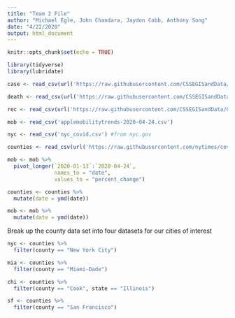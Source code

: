 ```yaml
---
title: "Team 2 File"
author: "Michael Egle, John Chandara, Jaydon Cobb, Anthony Song"
date: "4/22/2020"
output: html_document
---
```


```r
knitr::opts_chunk$set(echo = TRUE)
```

```r
library(tidyverse)
library(lubridate)
```


```r
case <- read_csv(url('https://raw.githubusercontent.com/CSSEGISandData/COVID-19/master/csse_covid_19_data/csse_covid_19_time_series/time_series_covid19_recovered_global.csv'))

death <- read_csv(url('https://raw.githubusercontent.com/CSSEGISandData/COVID-19/master/csse_covid_19_data/csse_covid_19_time_series/time_series_covid19_deaths_global.csv'))

rec <- read_csv(url('https://raw.githubusercontent.com/CSSEGISandData/COVID-19/master/csse_covid_19_data/csse_covid_19_time_series/time_series_covid19_recovered_global.csv'))

mob <- read_csv('applemobilitytrends-2020-04-24.csv')

nyc <- read_csv('nyc_covid.csv') #from nyc.gov

counties <- read_csv(url('https://raw.githubusercontent.com/nytimes/covid-19-data/master/us-counties.csv'))
```

```r
mob <- mob %>%
  pivot_longer(`2020-01-13`:`2020-04-24`,
               names_to = "date",
               values_to = "percent_change")
```

```r
counties <- counties %>%
  mutate(date = ymd(date))

mob <- mob %>%
  mutate(date = ymd(date))
```

Break up the county data set into four datasets for our cities of interest
```r
nyc <- counties %>%
  filter(county == "New York City")

mia <- counties %>%
  filter(county == "Miami-Dade")

chi <- counties %>%
  filter(county == "Cook", state == "Illinois")

sf <- counties %>%
  filter(county == "San Francisco")
```

